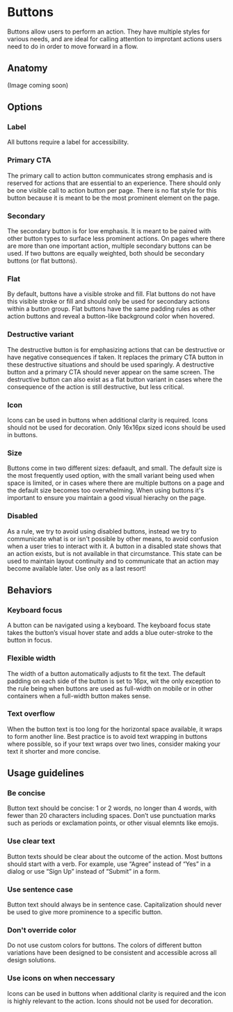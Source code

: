 
# Buttons


Buttons allow users to perform an action. They have multiple styles for various needs, and are ideal for calling attention to improtant actions users need to do in order to move forward in a flow.

## Anatomy 

(Image coming soon)

## Options

### Label
All buttons require a label for accessibility.

### Primary CTA
The primary call to action button communicates strong emphasis and is reserved for actions that are essential to an experience. There should only be one visible call to action button per page. There is no flat style for this button because it is meant to be the most prominent element on the page.

### Secondary
The secondary button is for low emphasis. It is meant to be paired with other button types to surface less prominent actions. On pages where there are more than one important action, multiple secondary buttons can be used. If two buttons are equally weighted, both should be secondary buttons (or flat buttons).

### Flat
By default, buttons have a visible stroke and fill. Flat buttons do not have this visible stroke or fill and should only be used for secondary actions within a button group. Flat buttons have the same padding rules as other action buttons and reveal a button-like background color when hovered. 

### Destructive variant
The destructive button is for emphasizing actions that can be destructive or have negative consequences if taken. It replaces the primary CTA button in these destructive situations and should be used sparingly. A destructive button and a primary CTA should never appear on the same screen. The destructive button can also exist as a flat button variant in cases where the consequence of the action is still destructive, but less critical.

### Icon
Icons can be used in buttons when additional clarity is required. Icons should not be used for decoration. Only 16x16px sized icons should be used in buttons.

### Size
Buttons come in two different sizes: defaault, and small. The default size is the most frequently used option, with the small variant being used when space is limited, or in cases where there are multiple buttons on a page and the default size becomes too overwhelming. When using buttons it's important to ensure you maintain a good visual hierachy on the page.


### Disabled
As a rule, we try to avoid using disabled buttons, instead we try to communicate what is or isn't possible by other means, to avoid confusion when a user tries to interact with it. A button in a disabled state shows that an action exists, but is not available in that circumstance. This state can be used to maintain layout continuity and to communicate that an action may become available later. Use only as a last resort!


## Behaviors

### Keyboard focus
A button can be navigated using a keyboard. The keyboard focus state takes the button’s visual hover state and adds a blue outer-stroke to the button in focus.

### Flexible width
The width of a button automatically adjusts to fit the text. The default padding on each side of the button is set to 16px, wit the only exception to the rule being when buttons are used as full-width on mobile or in other containers when a full-width button makes sense.

### Text overflow
When the button text is too long for the horizontal space available, it wraps to form another line. Best practice is to avoid text wrapping in buttons where possible, so if your text wraps over two lines, consider making your text it shorter and more concise. 

## Usage guidelines

### Be concise
Button text should be concise: 1 or 2 words, no longer than 4 words, with fewer than 20 characters including spaces. Don’t use punctuation marks such as periods or exclamation points, or other visual elemnts like emojis.

### Use clear text
Button texts should be clear about the outcome of the action. Most buttons should start with a verb. For example, use “Agree” instead of “Yes” in a dialog or use “Sign Up” instead of “Submit” in a form.

### Use sentence case
Button text should always be in sentence case. Capitalization should never be used to give more prominence to a specific button.

### Don't override color
Do not use custom colors for buttons. The colors of different button variations have been designed to be consistent and accessible across all design solutions.

### Use icons on when neccessary
Icons can be used in buttons when additional clarity is required and the icon is highly relevant to the action. Icons should not be used for decoration.

